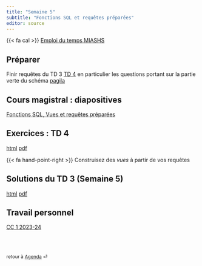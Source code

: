 ```yaml
---
title: "Semaine 5"
subtitle: "Fonctions SQL et requêtes préparées"
editor: source
---
```


::: callout-important

{{< fa cal >}} [Emploi du temps MIASHS](https://edt.math.univ-paris-diderot.fr/#/parcours/miashs/l3)

:::

## Préparer

Finir requêtes du TD 3 [TD 4](/workshops/td3.html) en particulier les questions portant
sur la partie verte du schéma [pagila](/schemas/schema-pagila.qmd) 

## Cours magistral : diapositives

[Fonctions SQL, Vues et requêtes préparées](/slides/SQL_4.html)


## Exercices : TD 4

[html](/workshops/td4.html)  [pdf](/workshops/td4.pdf)

{{< fa hand-point-right >}} Construisez des *vues* à partir de vos requêtes  


## Solutions du  TD 3  (Semaine 5)

[html](/solutions/td3.html)  [pdf](/solutions/td3.pdf)


## Travail personnel

[CC 1 2023-24](/exams/cc1-2023-10-27.html)

<br><br>

::: {style="font-size: 0.875em;"}
retour à [Agenda](/slides-listings.qmd) ⏎
:::
